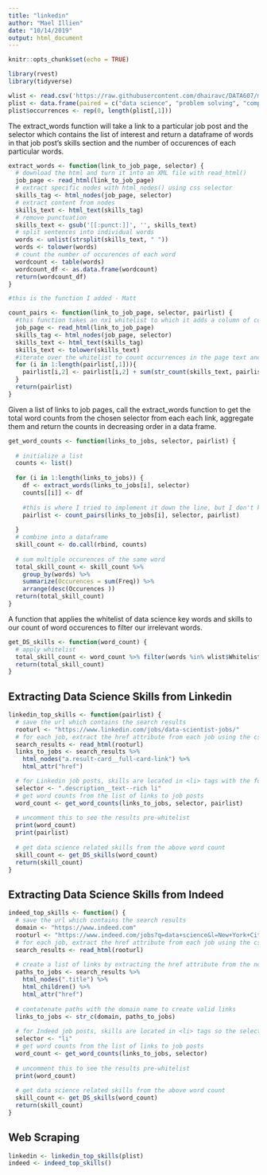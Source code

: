 ---
title: "linkedin"
author: "Mael Illien"
date: "10/14/2019"
output: html_document
---

```{r setup, include=FALSE}
knitr::opts_chunk$set(echo = TRUE)
```

```{r}
library(rvest)
library(tidyverse)
```

```{r}
wlist <- read.csv('https://raw.githubusercontent.com/dhairavc/DATA607/master/whitelist.csv')
plist <- data.frame(paired = c("data science", "problem solving", "computer science"), stringsAsFactors = FALSE)
plist$occurrences <- rep(0, length(plist[,1]))
```

The extract_words function will take a link to a particular job post and the selector which contains the list of interest and return a dataframe of words in that job post's skills section and the number of occurences of each particular words.

```{r}
extract_words <- function(link_to_job_page, selector) {
  # download the html and turn it into an XML file with read_html()
  job_page <- read_html(link_to_job_page)
  # extract specific nodes with html_nodes() using css selector
  skills_tag <- html_nodes(job_page, selector)
  # extract content from nodes
  skills_text <- html_text(skills_tag)
  # remove punctuation
  skills_text <- gsub('[[:punct:]]', '', skills_text)
  # split sentences into individual words
  words <- unlist(strsplit(skills_text, " "))
  words <- tolower(words)
  # count the number of occurences of each word
  wordcount <- table(words)
  wordcount_df <- as.data.frame(wordcount)
  return(wordcount_df)
}
```

```{r}
#this is the function I added - Matt

count_pairs <- function(link_to_job_page, selector, pairlist) {
  #this function takes an nx1 whitelist to which it adds a column of counts from the supplied webpage
  job_page <- read_html(link_to_job_page)
  skills_tag <- html_nodes(job_page, selector)
  skills_text <- html_text(skills_tag)
  skills_text <- tolower(skills_text)
  #iterate over the whitelist to count occurrences in the page text and store them in new column
  for (i in 1:length(pairlist[,1])){
    pairlist[i,2] <- pairlist[i,2] + sum(str_count(skills_text, pairlist[i,1]))
  }
  return(pairlist)
}
```

Given a list of links to job pages, call the extract_words function to get the total word counts from the chosen selector from each each link, aggregate them and return the counts in decreasing order in a data frame.

```{r}
get_word_counts <- function(links_to_jobs, selector, pairlist) {
  
  # initialize a list 
  counts <- list()
  
  for (i in 1:length(links_to_jobs)) {
    df <- extract_words(links_to_jobs[i], selector)
    counts[[i]] <- df
    
    #this is where I tried to implement it down the line, but I don't know what to do with it in this function
    pairlist <- count_pairs(links_to_jobs[i], selector, pairlist)
    
  }
  # combine into a dataframe
  skill_count <- do.call(rbind, counts)
  
  # sum multiple occurences of the same word
  total_skill_count <- skill_count %>% 
    group_by(words) %>% 
    summarize(Occurences = sum(Freq)) %>% 
    arrange(desc(Occurences ))
  return(total_skill_count)
}
```

A function that applies the whitelist of data science key words and skills to our count of word occurences to filter our irrelevant words.

```{r}
get_DS_skills <- function(word_count) {
  # apply whitelist
  total_skill_count <- word_count %>% filter(words %in% wlist$Whitelist)
  return(total_skill_count)
}
```

## Extracting Data Science Skills from Linkedin

```{r}
linkedin_top_skills <- function(pairlist) {
  # save the url which contains the search results
  rooturl <- "https://www.linkedin.com/jobs/data-scientist-jobs/"
  # for each job, extract the href attribute from each job using the css selector
  search_results <- read_html(rooturl)
  links_to_jobs <- search_results %>% 
    html_nodes("a.result-card__full-card-link") %>% 
    html_attr("href")

  # for Linkedin job posts, skills are located in <li> tags with the following selector
  selector <- ".description__text--rich li"
  # get word counts from the list of links to job posts
  word_count <- get_word_counts(links_to_jobs, selector, pairlist)
  
  # uncomment this to see the results pre-whitelist
  print(word_count)
  print(pairlist)
  
  # get data science related skills from the above word count
  skill_count <- get_DS_skills(word_count)
  return(skill_count)
}
```

## Extracting Data Science Skills from Indeed

```{r}
indeed_top_skills <- function() {
  # save the url which contains the search results
  domain <- "https://www.indeed.com"
  rooturl <- "https://www.indeed.com/jobs?q=data+science&l=New+York+City%2C+NY"
  # for each job, extract the href attribute from each job using the css selector
  search_results <- read_html(rooturl)
 
  # create a list of links by extracting the href attribute from the nodes
  paths_to_jobs <- search_results %>%
    html_nodes(".title") %>%
    html_children() %>%
    html_attr("href")
  
  # contatenate paths with the domain name to create valid links
  links_to_jobs <- str_c(domain, paths_to_jobs)
  
  # for Indeed job posts, skills are located in <li> tags so the selector is simple
  selector <- "li"
  # get word counts from the list of links to job posts
  word_count <- get_word_counts(links_to_jobs, selector)
  
  # uncomment this to see the results pre-whitelist
  print(word_count)
  
  # get data science related skills from the above word count
  skill_count <- get_DS_skills(word_count)
  return(skill_count)
}
```

## Web Scraping

```{r}
linkedin <- linkedin_top_skills(plist)
indeed <- indeed_top_skills()
```


